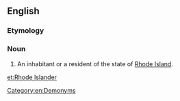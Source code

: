 ==English==

===Etymology===
{{suffix|Rhode Island|er}}

===Noun===
{{en-noun|head=[[Rhode]] [[Islander]]}}

# An inhabitant or a resident of the state of [[Rhode Island]].

[[Category:en:Demonyms]]

[[et:Rhode Islander]]